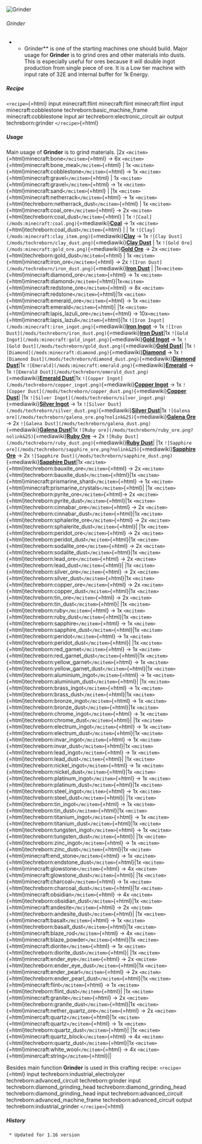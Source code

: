 ![Grinder](/mods/techreborn/grinder.png)

###### Grinder

-   -   Grinder** is one of the starting machines one should build.
        Major usage for **Grinder** is to grind ores and other
        materials into dusts. This is especially useful for ores because
        it will double ingot production from single piece of ore. It is
        a Low tier machine with input rate of 32E and internal buffer
        for 1k Energy.

##### Recipe

`<recipe>`{=html} input minecraft:flint minecraft:flint minecraft:flint
input minecraft:cobblestone techreborn:basic_machine_frame
minecraft:cobblestone input air techreborn:electronic_circuit air output
techreborn:grinder `</recipe>`{=html}

##### Usage

Main usage of **Grinder** is to grind materials. \|2x
`<mcitem>`{=html}minecraft:bone`</mcitem>`{=html} -\> 6x
`<mcitem>`{=html}minecraft:bone_meal`</mcitem>`{=html} \| 1x
`<mcitem>`{=html}minecraft:cobblestone`</mcitem>`{=html} -\> 1x
`<mcitem>`{=html}minecraft:gravel`</mcitem>`{=html} \| 1x
`<mcitem>`{=html}minecraft:gravel`</mcitem>`{=html} -\> 1x
`<mcitem>`{=html}minecraft:sand`</mcitem>`{=html} \| \|1x
`<mcitem>`{=html}minecraft:netherrack`</mcitem>`{=html} -\> 1x
`<mcitem>`{=html}techreborn:netherrack_dust`</mcitem>`{=html} \| 1x
`<mcitem>`{=html}minecraft:coal_ore`</mcitem>`{=html} -\> 2x
`<mcitem>`{=html}techreborn:coal_dust`</mcitem>`{=html} \| 1x
`![Coal](/mods:minecraft:coal.png)`{=mediawiki}**[Coal](mods:minecraft:coal "wikilink")**
-\> 1x `<mcitem>`{=html}techreborn:coal_dust`</mcitem>`{=html} \| \| 1x
`![Clay](/mods:minecraft:clay_item.png)`{=mediawiki}**[Clay](mods:minecraft:clay_item "wikilink")**
-\> 1x
`![Clay Dust](/mods/techreborn/clay_dust.png)`{=mediawiki}**[Clay
Dust](mods:techreborn:clay_dust "wikilink")** \| 1x
`![Gold Ore](/mods:minecraft:gold_ore.png)`{=mediawiki}**[Gold
Ore](mods:minecraft:gold_ore "wikilink")** -\> 2x
`<mcitem>`{=html}techreborn:gold_dust`</mcitem>`{=html} \| 1x
`<mcitem>`{=html}minecraft:iron_ore`</mcitem>`{=html} -\> 2x
`![Iron Dust](/mods/techreborn/iron_dust.png)`{=mediawiki}**[Iron
Dust](items:dust:iron_dust "wikilink")** \|
\|1x`<mcitem>`{=html}minecraft:diamond_ore`</mcitem>`{=html} -\> 1x
`<mcitem>`{=html}minecraft:diamond`</mcitem>`{=html}\|1x`<mcitem>`{=html}minecraft:redstone_ore`</mcitem>`{=html}
-\> 8x `<mcitem>`{=html}minecraft:redstone`</mcitem>`{=html}\|1x
`<mcitem>`{=html}minecraft:emerald_ore`</mcitem>`{=html} -\> 1x
`<mcitem>`{=html}minecraft:emerald`</mcitem>`{=html}\| \|1x
`<mcitem>`{=html}minecraft:lapis_lazuli_ore`</mcitem>`{=html} -\>
10x`<mcitem>`{=html}minecraft:lapis_lazuli`</mcitem>`{=html}\|1x
`![Iron Ingot](/mods:minecraft:iron_ingot.png)`{=mediawiki}**[Iron
Ingot](mods:minecraft:iron_ingot "wikilink")** -\> 1x
`![Iron Dust](/mods/techreborn/iron_dust.png)`{=mediawiki}**[Iron
Dust](items:dust:iron_dust "wikilink")**\|1x
`![Gold Ingot](/mods:minecraft:gold_ingot.png)`{=mediawiki}**[Gold
Ingot](mods:minecraft:gold_ingot "wikilink")** -\> 1x
`![Gold Dust](/mods/techreborn/gold_dust.png)`{=mediawiki}**[Gold
Dust](items:dust:gold_dust "wikilink")**\| \|1x
`![Diamond](/mods:minecraft:diamond.png)`{=mediawiki}**[Diamond](mods:minecraft:diamond "wikilink")**
-\> 1x
`![Diamond Dust](/mods/techreborn/diamond_dust.png)`{=mediawiki}**[Diamond
Dust](items:dust:diamond_dust "wikilink")**\|1x
`![Emerald](/mods:minecraft:emerald.png)`{=mediawiki}**[Emerald](mods:minecraft:emerald "wikilink")**
-\> 1x
`![Emerald Dust](/mods/techreborn/emerald_dust.png)`{=mediawiki}**[Emerald
Dust](items:dust:emerald_dust "wikilink")**\|1x
`![Copper Ingot](/mods/techreborn/copper_ingot.png)`{=mediawiki}**[Copper
Ingot](items:ingot:copper_ingot "wikilink")** -\> 1x
`![Copper Dust](/mods/techreborn/copper_dust.png)`{=mediawiki}**[Copper
Dust](items:dust:copper_dust "wikilink")**\| \|1x
`![Silver Ingot](/mods/techreborn/silver_ingot.png)`{=mediawiki}**[Silver
Ingot](items:ingot:silver_ingot "wikilink")** -\> 1x
`![Silver Dust](/mods/techreborn/silver_dust.png)`{=mediawiki}**[Silver
Dust](items:dust:silver_dust "wikilink")**\|1x
`![Galena ore](/mods/techreborn/galena_ore.png?nolink&25)`{=mediawiki}**[Galena
Ore](world_generation:ore:galena "wikilink")** -\> 2x
`![Galena Dust](/mods/techreborn/galena_dust.png)`{=mediawiki}**[Galena
Dust](items:dust:galena_dust "wikilink")**\|1x
`![Ruby ore](/mods/techreborn/ruby_ore.png?nolink&25)`{=mediawiki}**[Ruby
Ore](world_generation:ore:ruby "wikilink")** -\> 2x
`![Ruby Dust](/mods/techreborn/ruby_dust.png)`{=mediawiki}**[Ruby
Dust](items:dust:ruby_dust "wikilink")**\| \|1x
`![Sapphire ore](/mods/techreborn/sapphire_ore.png?nolink&25)`{=mediawiki}**[Sapphire
Ore](world_generation:ore:sapphire "wikilink")** -\> 2x
`![Sapphire Dust](/mods/techreborn/sapphire_dust.png)`{=mediawiki}**[Sapphire
Dust](items:dust:sapphire_dust "wikilink")**\|1x
`<mcitem>`{=html}techreborn:bauxite_ore`</mcitem>`{=html} -\> 2x
`<mcitem>`{=html}techreborn:bauxite_dust`</mcitem>`{=html}\|1x
`<mcitem>`{=html}minecraft:prismarine_shard`</mcitem>`{=html} -\> 1x
`<mcitem>`{=html}minecraft:prismarine_crystals`</mcitem>`{=html}\| \|1x
`<mcitem>`{=html}techreborn:pyrite_ore`</mcitem>`{=html}-\> 2x
`<mcitem>`{=html}techreborn:pyrite_dust`</mcitem>`{=html}\|1x
`<mcitem>`{=html}techreborn:cinnabar_ore`</mcitem>`{=html} -\> 2x
`<mcitem>`{=html}techreborn:cinnabar_dust`</mcitem>`{=html}\|1x
`<mcitem>`{=html}techreborn:sphalerite_ore`</mcitem>`{=html} -\> 2x
`<mcitem>`{=html}techreborn:sphalerite_dust`</mcitem>`{=html}\| \|1x
`<mcitem>`{=html}techreborn:peridot_ore`</mcitem>`{=html} -\> 2x
`<mcitem>`{=html}techreborn:peridot_dust`</mcitem>`{=html}\|1x
`<mcitem>`{=html}techreborn:sodalite_ore`</mcitem>`{=html} -\> 2x
`<mcitem>`{=html}techreborn:sodalite_dust`</mcitem>`{=html}\|1x
`<mcitem>`{=html}techreborn:lead_ore`</mcitem>`{=html} -\> 2x
`<mcitem>`{=html}techreborn:lead_dust`</mcitem>`{=html}\| \|1x
`<mcitem>`{=html}techreborn:silver_ore`</mcitem>`{=html} -\> 2x
`<mcitem>`{=html}techreborn:silver_dust`</mcitem>`{=html}\|1x
`<mcitem>`{=html}techreborn:copper_ore`</mcitem>`{=html} -\> 2x
`<mcitem>`{=html}techreborn:copper_dust`</mcitem>`{=html}\|1x
`<mcitem>`{=html}techreborn:tin_ore`</mcitem>`{=html} -\> 2x
`<mcitem>`{=html}techreborn:tin_dust`</mcitem>`{=html}\| \|1x
`<mcitem>`{=html}techreborn:ruby`</mcitem>`{=html} -\> 1x
`<mcitem>`{=html}techreborn:ruby_dust`</mcitem>`{=html}\|1x
`<mcitem>`{=html}techreborn:sapphire`</mcitem>`{=html} -\> 1x
`<mcitem>`{=html}techreborn:sapphire_dust`</mcitem>`{=html}\|1x
`<mcitem>`{=html}techreborn:peridot`</mcitem>`{=html} -\> 1x
`<mcitem>`{=html}techreborn:peridot_dust`</mcitem>`{=html}\| \|1x
`<mcitem>`{=html}techreborn:red_garnet`</mcitem>`{=html} -\> 1x
`<mcitem>`{=html}techreborn:red_garnet_dust`</mcitem>`{=html}\|1x
`<mcitem>`{=html}techreborn:yellow_garnet`</mcitem>`{=html} -\> 1x
`<mcitem>`{=html}techreborn:yellow_garnet_dust`</mcitem>`{=html}\|1x
`<mcitem>`{=html}techreborn:aluminium_ingot`</mcitem>`{=html} -\> 1x
`<mcitem>`{=html}techreborn:aluminium_dust`</mcitem>`{=html}\| \|1x
`<mcitem>`{=html}techreborn:brass_ingot`</mcitem>`{=html} -\> 1x
`<mcitem>`{=html}techreborn:brass_dust`</mcitem>`{=html}\|1x
`<mcitem>`{=html}techreborn:bronze_ingot`</mcitem>`{=html} -\> 1x
`<mcitem>`{=html}techreborn:bronze_dust`</mcitem>`{=html}\|1x
`<mcitem>`{=html}techreborn:chrome_ingot`</mcitem>`{=html} -\> 1x
`<mcitem>`{=html}techreborn:chrome_dust`</mcitem>`{=html}\| \|1x
`<mcitem>`{=html}techreborn:electrum_ingot`</mcitem>`{=html} -\> 1x
`<mcitem>`{=html}techreborn:electrum_dust`</mcitem>`{=html}\|1x
`<mcitem>`{=html}techreborn:invar_ingot`</mcitem>`{=html} -\> 1x
`<mcitem>`{=html}techreborn:invar_dust`</mcitem>`{=html}\|1x
`<mcitem>`{=html}techreborn:lead_ingot`</mcitem>`{=html} -\> 1x
`<mcitem>`{=html}techreborn:lead_dust`</mcitem>`{=html}\| \|1x
`<mcitem>`{=html}techreborn:nickel_ingot`</mcitem>`{=html} -\> 1x
`<mcitem>`{=html}techreborn:nickel_dust`</mcitem>`{=html}\|1x
`<mcitem>`{=html}techreborn:platinum_ingot`</mcitem>`{=html} -\> 1x
`<mcitem>`{=html}techreborn:platinum_dust`</mcitem>`{=html}\|1x
`<mcitem>`{=html}techreborn:steel_ingot`</mcitem>`{=html} -\> 1x
`<mcitem>`{=html}techreborn:steel_dust`</mcitem>`{=html}\| \|1x
`<mcitem>`{=html}techreborn:tin_ingot`</mcitem>`{=html} -\> 1x
`<mcitem>`{=html}techreborn:tin_dust`</mcitem>`{=html}\|1x
`<mcitem>`{=html}techreborn:titanium_ingot`</mcitem>`{=html} -\> 1x
`<mcitem>`{=html}techreborn:titanium_dust`</mcitem>`{=html}\|1x
`<mcitem>`{=html}techreborn:tungsten_ingot`</mcitem>`{=html} -\> 1x
`<mcitem>`{=html}techreborn:tungsten_dust`</mcitem>`{=html}\| \|1x
`<mcitem>`{=html}techreborn:zinc_ingot`</mcitem>`{=html} -\> 1x
`<mcitem>`{=html}techreborn:zinc_dust`</mcitem>`{=html}\|1x
`<mcitem>`{=html}minecraft:end_stone`</mcitem>`{=html} -\> 1x
`<mcitem>`{=html}techreborn:endstone_dust`</mcitem>`{=html}\|1x
`<mcitem>`{=html}minecraft:glowstone`</mcitem>`{=html} -\> 4x
`<mcitem>`{=html}minecraft:glowstone_dust`</mcitem>`{=html}\| \|1x
`<mcitem>`{=html}minecraft:charcoal`</mcitem>`{=html} -\> 1x
`<mcitem>`{=html}techreborn:charcoal_dust`</mcitem>`{=html}\|1x
`<mcitem>`{=html}minecraft:obsidian`</mcitem>`{=html} -\> 4x
`<mcitem>`{=html}techreborn:obsidian_dust`</mcitem>`{=html}\|1x
`<mcitem>`{=html}minecraft:andesite`</mcitem>`{=html} -\> 2x
`<mcitem>`{=html}techreborn:andesite_dust`</mcitem>`{=html}\| \|1x
`<mcitem>`{=html}minecraft:basalt`</mcitem>`{=html} -\> 1x
`<mcitem>`{=html}techreborn:basalt_dust`</mcitem>`{=html}\|1x
`<mcitem>`{=html}minecraft:blaze_rod`</mcitem>`{=html} -\> 4x
`<mcitem>`{=html}minecraft:blaze_powder`</mcitem>`{=html}\|1x
`<mcitem>`{=html}minecraft:diorite`</mcitem>`{=html} -\> 1x
`<mcitem>`{=html}techreborn:diorite_dust`</mcitem>`{=html}\| \|1x
`<mcitem>`{=html}minecraft:ender_eye`</mcitem>`{=html} -\> 2x
`<mcitem>`{=html}techreborn:ender_eye_dust`</mcitem>`{=html}\|1x
`<mcitem>`{=html}minecraft:ender_pearl`</mcitem>`{=html} -\> 2x
`<mcitem>`{=html}techreborn:ender_pearl_dust`</mcitem>`{=html}\|1x
`<mcitem>`{=html}minecraft:flint`</mcitem>`{=html} -\> 1x
`<mcitem>`{=html}techreborn:flint_dust`</mcitem>`{=html}\| \|1x
`<mcitem>`{=html}minecraft:granite`</mcitem>`{=html} -\> 2x
`<mcitem>`{=html}techreborn:granite_dust`</mcitem>`{=html}\|1x
`<mcitem>`{=html}minecraft:nether_quartz_ore`</mcitem>`{=html} -\> 2x
`<mcitem>`{=html}minercaft:quartz`</mcitem>`{=html}\|1x
`<mcitem>`{=html}minecraft:quartz`</mcitem>`{=html} -\> 1x
`<mcitem>`{=html}techreborn:quartz_dust`</mcitem>`{=html}\| \|1x
`<mcitem>`{=html}minecraft:quartz_block`</mcitem>`{=html} -\> 4x
`<mcitem>`{=html}techreborn:quartz_dust`</mcitem>`{=html}\|1x
`<mcitem>`{=html}minecraft:white_wool`</mcitem>`{=html} -\> 4x
`<mcitem>`{=html}minercaft:string`</mcitem>`{=html}\|\|

Besides main function **Grinder** is used in this crafting recipe:
`<recipe>`{=html} input techreborn:industrial_electrolyzer
techreborn:advanced_circuit techreborn:grinder input
techreborn:diamond_grinding_head techreborn:diamond_grinding_head
techreborn:diamond_grinding_head input techreborn:advanced_circuit
techreborn:advanced_machine_frame techreborn:advanced_circuit output
techreborn:industrial_grinder `</recipe>`{=html}

##### History

` * Updated for 1.16 version`
